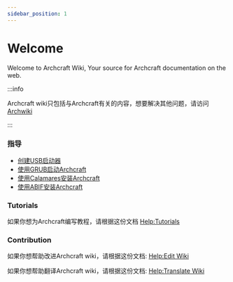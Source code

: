 ```yaml
---
sidebar_position: 1
---
```


# Welcome

Welcome to Archcraft Wiki, Your source for Archcraft documentation on the web.

:::info

Archcraft wiki只包括与Archcraft有关的内容，想要解决其他问题，请访问 [Archwiki](https://wiki.archlinux.org/)

:::

### 指导

- [创建USB启动器](./boot-iso/boot-with-usb)<br/>
- [使用GRUB启动Archcraft](./boot-iso/boot-with-grub)<br/>
- [使用Calamares安装Archcraft](./install-archcraft/install-with-calamares)<br/>
- [使用ABIF安装Archcraft](./install-archcraft/install-with-abif)<br/>

### Tutorials

如果你想为Archcraft编写教程，请根据这份文档 [Help:Tutorials](./contrib/contrib-blog)

### Contribution

如果你想帮助改进Archcraft wiki，请根据这份文档: [Help:Edit Wiki](./contrib/contrib-wiki)

如果你想帮助翻译Archcraft wiki，请根据这份文档: [Help:Translate Wiki](./contrib/contrib-translate)
